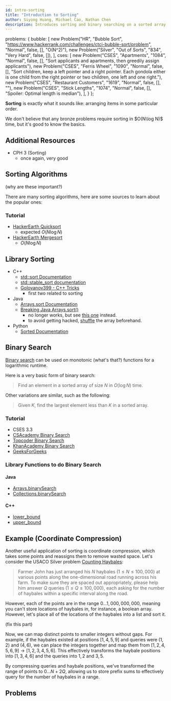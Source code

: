 ```yaml
---
id: intro-sorting
title: "Introduction to Sorting"
author: Siyong Huang, Michael Cao, Nathan Chen
description: Introduces sorting and binary searching on a sorted array.
---
```



  problems: {
    bubble: [
      new Problem("HR", "Bubble Sort", "https://www.hackerrank.com/challenges/ctci-bubble-sort/problem", "Normal", false, [], "O(N^2)"),
      new Problem("Silver", "Out of Sorts", "834", "Very Hard", false, []),
    ],
    cses: [
      new Problem("CSES", "Apartments", "1084", "Normal", false, [], "Sort applicants and apartments, then greedily assign applicants"),
      new Problem("CSES", "Ferris Wheel", "1090", "Normal", false, [], "Sort children, keep a left pointer and a right pointer. Each gondola either is one child from the right pointer or two children, one left and one right."),
      new Problem("CSES", "Restaurant Customers", "1619", "Normal", false, [], ""),
      new Problem("CSES", "Stick Lengths", "1074", "Normal", false, [], "Spoiler: Optimal length is median"),
    ],
  }
};

**Sorting** is exactly what it sounds like: arranging items in some particular order. 

<info-block title="Pro Tip">
We don't believe that any bronze problems require sorting in $O(N\log N)$ time, but it's good to know the basics.
</info-block>

## Additional Resources

 - CPH 3 (Sorting)
   - once again, very good

## Sorting Algorithms

(why are these important?)

There are many sorting algorithms, here are some sources to learn about the popular ones:

### Tutorial

<problems-list problems={metadata.problems.bubble} />

  - [HackerEarth Quicksort](https://www.hackerearth.com/practice/algorithms/sorting/quick-sort/tutorial/)
    - expected $O(N\log N)$
  - [HackerEarth Mergesort](https://www.hackerearth.com/practice/algorithms/sorting/merge-sort/tutorial/)
    - $O(N\log N)$

## Library Sorting

 - C++
    - [std::sort Documentation](https://en.cppreference.com/w/cpp/algorithm/sort)
    - [std::stable\_sort documentation](http://www.cplusplus.com/reference/algorithm/stable_sort/)
    - [Golovanov399 - C++ Tricks](https://codeforces.com/blog/entry/74684)
      - first two related to sorting
 - Java
    - [Arrays.sort Documentation](https://docs.oracle.com/javase/7/docs/api/java/util/Arrays.html#sort(java.lang.Object[]))
    - [Breaking Java Arrays.sort()](https://codeforces.com/blog/entry/4827)
      - no longer works, but see [this one](https://codeforces.com/contest/1324/hacks/625031/test) instead.
      - to avoid getting hacked, [shuffle](https://pastebin.com/k6gCRJDv) the array beforehand.
 - Python
    - [Sorted Documentation](https://docs.python.org/3/howto/sorting.html)

## Binary Search

[Binary search](https://en.wikipedia.org/wiki/Binary_search_algorithm) can be used on monotonic (what's that?) functions for a logarithmic runtime.

Here is a very basic form of binary search:

> Find an element in a sorted array of size $N$ in $O(\log N)$ time.

Other variations are similar, such as the following:

> Given $K$, find the largest element less than $K$ in a sorted array.

### Tutorial

 - CSES 3.3
 - [CSAcademy Binary Search](https://csacademy.com/lesson/binary_search)
 - [Topcoder Binary Search](https://www.topcoder.com/community/data-science/data-science-tutorials/binary-search/)
 - [KhanAcademy Binary Search](https://www.khanacademy.org/computing/computer-science/algorithms/binary-search/a/binary-search)
 - [GeeksForGeeks](https://www.geeksforgeeks.org/binary-search/)

### Library Functions to do Binary Search

#### Java

 - [Arrays.binarySearch](https://docs.oracle.com/javase/7/docs/api/java/util/Arrays.html)
 - [Collections.binarySearch](https://docs.oracle.com/javase/7/docs/api/java/util/Collections.html)

#### C++

 - [lower_bound](http://www.cplusplus.com/reference/algorithm/lower_bound/)
 - [upper_bound](http://www.cplusplus.com/reference/algorithm/upper_bound/)

## Example (Coordinate Compression)

Another useful application of sorting is coordinate compression, which takes some points and reassigns them to remove wasted space. Let's consider the USACO Silver problem [Counting Haybales](http://www.usaco.org/index.php?page=viewproblem2&cpid=666):

> Farmer John has just arranged his $N$ haybales $(1\le N \le 100,000)$ at various points along the one-dimensional road running across his farm. To make sure they are spaced out appropriately, please help him answer $Q$ queries ($1 \le Q \le 100,000$), each asking for the number of haybales within a specific interval along the road.

However, each of the points are in the range $0 \ldots 1,000,000,000$, meaning you can't store locations of haybales in, for instance, a boolean array. However, let's place all of the locations of the haybales into a list and sort it.

(fix this part)

Now, we can map distinct points to smaller integers without gaps. For example, if the haybales existed at positions $[1, 4, 5, 9]$ and queries were $(1, 2)$ and $(4, 6)$, we can place the integers together and map them from $[1, 2, 4, 5, 6, 9] \rightarrow [1, 2, 3, 4, 5, 6]$. This effectively transforms the haybale positions into $[1, 3, 4, 6]$ and the queries into $1, 2$ and $3, 5$.

By compressing queries and haybale positions, we've transformed the range of points to $0 \ldots N + 2Q$, allowing us to store prefix sums to effectively query for the number of haybales in a range.

## Problems

<problems-list problems={metadata.problems.cses} />